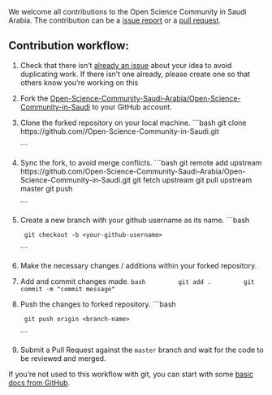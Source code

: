 We welcome all contributions to the Open Science Community in Saudi Arabia. The contribution can be a [issue report](https://github.com/Open-Science-Community-Saudi-Arabia/Open-Science-Community-in-Saudi/issues) 
or a [pull request](https://github.com/Open-Science-Community-Saudi-Arabia/Open-Science-Community-in-Saudi/pulls).

## Contribution workflow:

1. Check that there isn't [already an issue](https://github.com/Open-Science-Community-Saudi-Arabia/Open-Science-Community-in-Saudi/issues) about your idea to avoid duplicating work. If there isn't one already, please create one so that others know you're working on this

2. Fork the [Open-Science-Community-Saudi-Arabia/Open-Science-Community-in-Saudi](https://github.com/Open-Science-Community-Saudi-Arabia/Open-Science-Community-in-Saudi/) to your GitHub account.

3. Clone the forked repository on your local machine.
    ```bash
    git clone https://github.com/<your-github-username>/Open-Science-Community-in-Saudi.git
    
    ```
4. Sync the fork, to avoid merge conflicts. 
    ```bash
        git remote add upstream https://github.com/Open-Science-Community-Saudi-Arabia/Open-Science-Community-in-Saudi.git
        git fetch upstream
        git pull upstream master
        git push
        
    ```

5. Create a new branch with your github username as its name.
    ```bash
    
        git checkout -b <your-github-username>
        
    ```

6. Make the necessary changes / additions within your forked repository.

7. Add and commit changes made.
    ```bash
        git add .
        git commit -m "commit message"
    ```
8. Push the changes to forked repository.
    ```bash
    
        git push origin <branch-name>
        
    ```

9. Submit a Pull Request against the `master` branch and wait for the code to be reviewed and merged.

If you're not used to this workflow with git, you can start with some [basic docs from GitHub](https://help.github.com/articles/fork-a-repo/).


